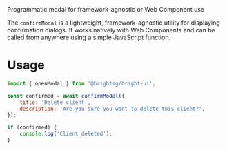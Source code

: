 
<Meta of={ConfirmModalStories} />

<Title>Confirm Modal</Title>
<Subtitle>Programmatic modal for framework-agnostic or Web Component use</Subtitle>

The `confirmModal` is a lightweight, framework-agnostic utility for displaying confirmation dialogs.
It works natively with Web Components and can be called from anywhere using a simple JavaScript function.

# Usage

```js
import { openModal } from '@brightsg/bright-ui';

const confirmed = await confirmModal({
    title: 'Delete client',
    description: 'Are you sure you want to delete this client?',
});

if (confirmed) {
    console.log('Client deleted');
}
```

